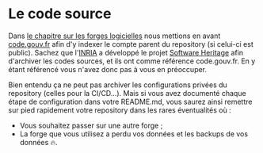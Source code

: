 # Le code source

Dans [le chapitre sur les forges logicielles](#quelle-forge-logicielle-utiliser) nous mettions en avant [code.gouv.fr](https://code.gouv.fr/) afin d'y indexer le compte parent du repository (si celui-ci est public). Sachez que l'[INRIA](https://fr.wikipedia.org/wiki/Institut_national_de_recherche_en_informatique_et_en_automatique) a développé le projet [Software Heritage](https://www.softwareheritage.org/) afin d'archiver les codes sources, et ils ont comme référence code.gouv.fr. En y étant référencé vous n'avez donc pas à vous en préoccuper.

Bien entendu ça ne peut pas archiver les configurations privées du repository (celles pour la CI/CD…). Mais si vous avez documenté chaque étape de configuration dans votre README.md, vous saurez ainsi remettre sur pied rapidement votre repository dans les rares éventualités où :

- Vous souhaitez passer sur une autre forge ;
- La forge que vous utilisez a perdu vos données et les backups de vos données 🔥.
